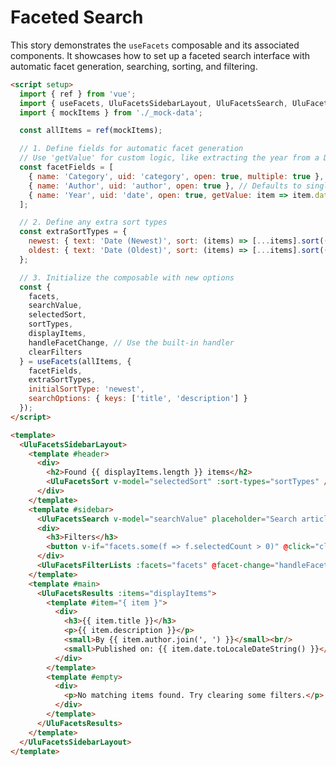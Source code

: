 # Faceted Search

This story demonstrates the `useFacets` composable and its associated components. It showcases how to set up a faceted search interface with automatic facet generation, searching, sorting, and filtering.

```html
<script setup>
  import { ref } from 'vue';
  import { useFacets, UluFacetsSidebarLayout, UluFacetsSearch, UluFacetsSort, UluFacetsFilterLists, UluFacetsResults } from '@ulu/frontend-vue'; // Adjust import path
  import { mockItems } from './_mock-data';

  const allItems = ref(mockItems);

  // 1. Define fields for automatic facet generation
  // Use 'getValue' for custom logic, like extracting the year from a Date object.
  const facetFields = [
    { name: 'Category', uid: 'category', open: true, multiple: true }, // Set `multiple: true` for checkbox behavior
    { name: 'Author', uid: 'author', open: true }, // Defaults to single-select (radio)
    { name: 'Year', uid: 'date', open: true, getValue: item => item.date.getFullYear() } // Defaults to single-select (radio)
  ];

  // 2. Define any extra sort types
  const extraSortTypes = {
    newest: { text: 'Date (Newest)', sort: (items) => [...items].sort((a, b) => b.date - a.date) },
    oldest: { text: 'Date (Oldest)', sort: (items) => [...items].sort((a, b) => a.date - b.date) }
  };

  // 3. Initialize the composable with new options
  const {
    facets,
    searchValue,
    selectedSort,
    sortTypes,
    displayItems,
    handleFacetChange, // Use the built-in handler
    clearFilters
  } = useFacets(allItems, {
    facetFields,
    extraSortTypes,
    initialSortType: 'newest',
    searchOptions: { keys: ['title', 'description'] }
  });
</script>

<template>
  <UluFacetsSidebarLayout>
    <template #header>
      <div>
        <h2>Found {{ displayItems.length }} items</h2>
        <UluFacetsSort v-model="selectedSort" :sort-types="sortTypes" />
      </div>
    </template>
    <template #sidebar>
      <UluFacetsSearch v-model="searchValue" placeholder="Search articles..." />
      <div>
        <h3>Filters</h3>
        <button v-if="facets.some(f => f.selectedCount > 0)" @click="clearFilters">Clear</button>
      </div>
      <UluFacetsFilterLists :facets="facets" @facet-change="handleFacetChange" :max-visible="5" />
    </template>
    <template #main>
      <UluFacetsResults :items="displayItems">
        <template #item="{ item }">
          <div>
            <h3>{{ item.title }}</h3>
            <p>{{ item.description }}</p>
            <small>By {{ item.author.join(', ') }}</small><br/>
            <small>Published on: {{ item.date.toLocaleDateString() }}</small>
          </div>
        </template>
        <template #empty>
          <div>
            <p>No matching items found. Try clearing some filters.</p>
          </div>
        </template>
      </UluFacetsResults>
    </template>
  </UluFacetsSidebarLayout>
</template>
```
